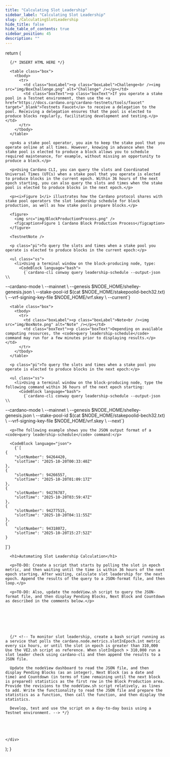 ```yaml
---
title: "Calculating Slot Leadership"
sidebar_label: "Calculating Slot Leadership"
slug: /CalculatingSlotLeadership
hide_title: false
hide_table_of_contents: true
sidebar_position: 45
description: ""
---
```





  return (
    <div>

      {/* INSERT HTML HERE */}

      <table class="box">
        <tbody>
          <tr>
            <td class="boxLabel"><p class="boxLabel">Challenge<br /><img src="img/BoxChallenge.png" alt="Challenge" /></p></td>
            <td class="boxText"><p class="boxText">If you operate a stake pool in a Testnet environment, then use the <a href="https://docs.cardano.org/cardano-testnets/tools/faucet" target="_blank">Testnets Faucet</a> to receive a delegation to the pool. Receiving a delegation ensures that the pool is elected to produce blocks regularly, facilitating development and testing.</p></td>
          </tr>
        </tbody>
      </table>

      <p>As a stake pool operator, you aim to keep the stake pool that you operate online at all times. However, knowing in advance when the stake pool is elected to produce a block allows you to schedule required maintenance, for example, without missing an opportunity to produce a block.</p>

      <p>Using Cardano CLI, you can query the slots and Coordinated Universal Times (UTCs) when a stake pool that you operate is elected to produce blocks in the current epoch. Within 36 hours of the next epoch starting, you can also query the slots and times when the stake pool is elected to produce blocks in the next epoch.</p>

      <p><i>Figure 1</i> illustrates how the Cardano protocol shares with stake pool operators the slot leadership schedule for block production, as well as how stake pools prepare blocks.</p>

      <figure>
        <img src="img/BlockProductionProcess.png" />
        <figcaption>Figure 1 Cardano Block Production Process</figcaption>
      </figure>

      <TestnetNote />

      <p class="pi">To query the slots and times when a stake pool you operate is elected to produce blocks in the current epoch:</p>
      
      <ul class="ss">
        <li>Using a terminal window on the block-producing node, type:
          <CodeBlock language="bash">
            {`cardano-cli conway query leadership-schedule --output-json \\
  --cardano-mode \\
  --mainnet \\
  --genesis $NODE_HOME/shelley-genesis.json \\
  --stake-pool-id $(cat $NODE_HOME/stakepoolid-bech32.txt) \\
  --vrf-signing-key-file $NODE_HOME/vrf.skey \\
  --current`}
          </CodeBlock>
        </li>
      </ul>

      <table class="box">
        <tbody>
          <tr>
            <td class="boxLabel"><p class="boxLabel">Note<br /><img src="img/BoxNote.png" alt="Note" /></p></td>
            <td class="boxText"><p class="boxText">Depending on available computing resources, the <code>query leadership-schedule</code> command may run for a few minutes prior to displaying results.</p></td>
          </tr>
        </tbody>
      </table>

      <p class="pi">To query the slots and times when a stake pool you operate is elected to produce blocks in the next epoch:</p>
      
      <ul class="ss">
        <li>Using a terminal window on the block-producing node, type the following command within 36 hours of the next epoch starting:
          <CodeBlock language="bash">
            {`cardano-cli conway query leadership-schedule --output-json \\
  --cardano-mode \\
  --mainnet \\
  --genesis $NODE_HOME/shelley-genesis.json \\
  --stake-pool-id $(cat $NODE_HOME/stakepoolid-bech32.txt) \\
  --vrf-signing-key-file $NODE_HOME/vrf.skey \\
  --next`}
          </CodeBlock>
        </li>
      </ul>

      <p>The following example shows you the JSON output format of a <code>query leadership-schedule</code> command:</p>

      <CodeBlock language="json">
        {`[
    {
        "slotNumber": 94264420,
        "slotTime": "2025-10-20T00:33:40Z"
    },
    {
        "slotNumber": 94266557,
        "slotTime": "2025-10-20T01:09:17Z"
    },
    {
        "slotNumber": 94276787,
        "slotTime": "2025-10-20T03:59:47Z"
    },
    {
        "slotNumber": 94277515,
        "slotTime": "2025-10-20T04:11:55Z"
    },
    {
        "slotNumber": 94318072,
        "slotTime": "2025-10-20T15:27:52Z"
    }
]`}
      </CodeBlock>

      <h1>Automating Slot Leadership Calculation</h1>

      <p>TO-DO: Create a script that starts by polling the slot in epoch metric, and then waiting until the time is within 36 hours of the next epoch starting. After waiting, calculate slot leadership for the next epoch. Append the results of the query to a JSON-format file, and then loop.</p>

      <p>TO-DO: Also, update the nodeView.sh script to query the JSON-format file, and then display Pending Blocks, Next Block and Countdown as described in the comments below.</p>



      



      {/* <!-- To monitor slot leadership, create a bash script running as a service that polls the cardano.node.metrics.slotInEpoch.int metric every six hours, or until the slot in epoch is greater than 310,000 Use the VE2.sh script as reference. When slotInEpoch > 310,000 run a slot leader check using cardano-cli and then append the results to a JSON file.
       
      Update the nodeView dashboard to read the JSON file, and then display Pending Blocks (as an integer), Next Block (as a date and time) and Countdown (in terms of time remaining until the next block is prepared) statistics as the first row in the Block Production area. Provide the revisions to the nodeView.sh script relatively, as lines to add. Write the functionality to read the JSON file and prepare the statistics as a function, then call the function, and then display the statistics.
      
      Develop, test and use the script on a day-to-day basis using a Testnet environment. --> */}



      

    </div>
  );
}

<HTMLContent />

